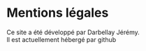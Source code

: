 # Mentions légales

Ce site a été développé par Darbellay Jérémy.<br />
Il est actuellement hébergé par github